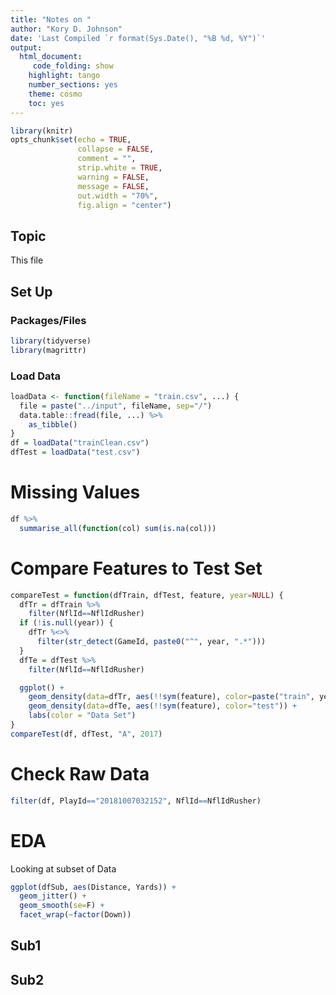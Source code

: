 ```yaml
---
title: "Notes on "
author: "Kory D. Johnson"
date: 'Last Compiled `r format(Sys.Date(), "%B %d, %Y")`'
output:
  html_document:
     code_folding: show
    highlight: tango
    number_sections: yes
    theme: cosmo
    toc: yes
---
```


```r
library(knitr)
opts_chunk$set(echo = TRUE,
               collapse = FALSE,
               comment = "",
               strip.white = TRUE,
               warning = FALSE,
               message = FALSE,
               out.width = "70%",
               fig.align = "center")
```

## Topic

This file 

## Set Up  {.tabset .tabset-fade}

### Packages/Files {-}

```r
library(tidyverse)
library(magrittr)
```

### Load Data {-}

```r
loadData <- function(fileName = "train.csv", ...) {
  file = paste("../input", fileName, sep="/")
  data.table::fread(file, ...) %>% 
    as_tibble()
}
df = loadData("trainClean.csv")
dfTest = loadData("test.csv")
```

# Missing Values

```r
df %>% 
  summarise_all(function(col) sum(is.na(col)))
```


# Compare Features to Test Set

```r
compareTest = function(dfTrain, dfTest, feature, year=NULL) {
  dfTr = dfTrain %>% 
    filter(NflId==NflIdRusher)
  if (!is.null(year)) {
    dfTr %<>% 
      filter(str_detect(GameId, paste0("^", year, ".*")))
  }
  dfTe = dfTest %>% 
    filter(NflId==NflIdRusher)

  ggplot() + 
    geom_density(data=dfTr, aes(!!sym(feature), color=paste("train", year))) +
    geom_density(data=dfTe, aes(!!sym(feature), color="test")) +
    labs(color = "Data Set")
}
compareTest(df, dfTest, "A", 2017)
```

# Check Raw Data

```r
filter(df, PlayId=="20181007032152", NflId==NflIdRusher)
```


# EDA {.tabset .tabset-fade}

Looking at subset of Data
```r
ggplot(dfSub, aes(Distance, Yards)) +
  geom_jitter() +
  geom_smooth(se=F) +
  facet_wrap(~factor(Down))
```

## Sub1 {-}

## Sub2 {-}